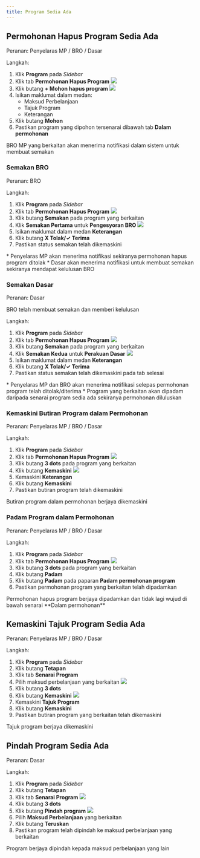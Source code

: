 ```yaml
---
title: Program Sedia Ada
---
```


## Permohonan Hapus Program Sedia Ada
Peranan: Penyelaras MP / BRO / Dasar

Langkah:
1. Klik **Program** pada *Sidebar*
2. Klik tab **Permohonan Hapus Program**
![](./images/prg-hapus1a.png)
3. Klik butang **+ Mohon hapus program**
![](./images/prg-hapus1b.png)
4. Isikan maklumat dalam medan:
    * Maksud Perbelanjaan
    * Tajuk Program
    * Keterangan
5. Klik butang **Mohon**
6. Pastikan program yang dipohon tersenarai dibawah tab **Dalam permohonan**

<Callout title="Outcome">
BRO MP yang berkaitan akan menerima notifikasi dalam sistem untuk membuat semakan
</Callout>

### Semakan BRO
Peranan: BRO

Langkah:
1. Klik **Program** pada *Sidebar*
2. Klik tab **Permohonan Hapus Program**
![](./images/prg-hapus2a.png)
3. Klik butang **Semakan** pada program yang berkaitan
4. Klik **Semakan Pertama** untuk **Pengesyoran BRO**
![](./images/prg-hapus2b.png)
5. Isikan maklumat dalam medan **Keterangan**
6. Klik butang **X Tolak/✓ Terima**
7. Pastikan status semakan telah dikemaskini

<Callout title="Outcome">
* Penyelaras MP akan menerima notifikasi sekiranya permohonan hapus program ditolak
* Dasar akan menerima notifikasi untuk membuat semakan sekiranya mendapat kelulusan BRO
</Callout>

### Semakan Dasar
Peranan: Dasar

<Callout title="Pra-syarat" type="warn"> 
BRO telah membuat semakan dan memberi kelulusan
</Callout>

Langkah:
1. Klik **Program** pada *Sidebar*
2. Klik tab **Permohonan Hapus Program**
![](./images/prg-hapus3a.png)
3. Klik butang **Semakan** pada program yang berkaitan
4. Klik **Semakan Kedua** untuk **Perakuan Dasar**
![](./images/prg-hapus3b.png)
5. Isikan maklumat dalam medan **Keterangan**
6. Klik butang **X Tolak/✓ Terima**
7. Pastikan status semakan telah dikemaskini pada tab selesai

<Callout title="Outcome">
* Penyelaras MP dan BRO akan menerima notifikasi selepas permohonan program telah ditolak/diterima
* Program yang berkaitan akan dipadam daripada senarai program sedia ada sekiranya permohonan diluluskan
</Callout>

### Kemaskini Butiran Program dalam Permohonan
Peranan: Penyelaras MP / BRO / Dasar

Langkah:
1. Klik **Program** pada *Sidebar*
2. Klik tab **Permohonan Hapus Program**
![](./images/prg-hapus4a.png)
3. Klik butang **3 dots** pada program yang berkaitan
4. Klik butang **Kemaskini**
![](./images/prg-hapus4b.png)
5. Kemaskini **Keterangan**
6. Klik butang **Kemaskini**
7. Pastikan butiran program telah dikemaskini

<Callout title="Outcome">
Butiran program dalam permohonan berjaya dikemaskini
</Callout>

### Padam Program dalam Permohonan
Peranan: Penyelaras MP / BRO / Dasar

Langkah:
1. Klik **Program** pada *Sidebar*
2. Klik tab **Permohonan Hapus Program**
![](./images/prg-hapus5.png)
3. Klik butang **3 dots** pada program yang berkaitan
4. Klik butang **Padam**
5. Klik butang **Padam** pada paparan **Padam permohonan program**
6. Pastikan permohonan program yang berkaitan telah dipadamkan

<Callout title="Outcome">
Permohonan hapus program berjaya dipadamkan dan tidak lagi wujud di bawah senarai **Dalam permohonan**
</Callout>

## Kemaskini Tajuk Program Sedia Ada
Peranan: Penyelaras MP / BRO / Dasar

Langkah:
1. Klik **Program** pada *Sidebar*
2. Klik butang **Tetapan**
3. Klik tab **Senarai Program**
4. Pilih maksud perbelanjaan yang berkaitan
![](./images/prg-kemaskini1a.png)
5. Klik butang **3 dots**
6. Klik butang **Kemaskini**
![](./images/prg-kemaskini1b.png)
7. Kemaskini **Tajuk Program**
8. Klik butang **Kemaskini**
9. Pastikan butiran program yang berkaitan telah dikemaskini

<Callout title="Outcome">
Tajuk program berjaya dikemaskini
</Callout>

## Pindah Program Sedia Ada
Peranan: Dasar

Langkah:
1. Klik **Program** pada *Sidebar*
2. Klik butang **Tetapan**
3. Klik tab **Senarai Program**
![](./images/prg-pindah1a.png)
4. Klik butang **3 dots**
5. Klik butang **Pindah program**
![](./images/prg-pindah1b.png)
6. Pilih **Maksud Perbelanjaan** yang berkaitan
7. Klik butang **Teruskan**
8. Pastikan program telah dipindah ke maksud perbelanjaan yang berkaitan

<Callout title="Outcome">
Program berjaya dipindah kepada maksud perbelanjaan yang lain
</Callout>